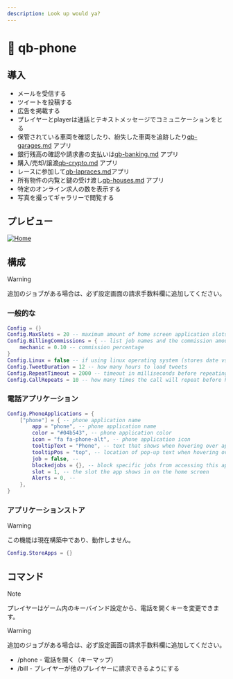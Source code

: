```yaml
---
description: Look up would ya?
---
```


# 📱 qb-phone

## 導入

- メールを受信する
- ツイートを投稿する
- 広告を掲載する
- プレイヤーとplayerは通話とテキストメッセージでコミュニケーションをとる
- 保管されている車両を確認したり、紛失した車両を追跡したり[qb-garages.md](qb-garages.md 'mention') アプリ
- 銀行残高の確認や請求書の支払いは[qb-banking.md](qb-banking.md 'mention') アプリ
- 購入/売却/譲渡[qb-crypto.md](qb-crypto.md 'mention') アプリ
- レースに参加して[qb-lapraces.md](qb-lapraces.md 'mention')アプリ
- 所有物件の内覧と鍵の受け渡し[qb-houses.md](qb-houses.md 'mention') アプリ
- 特定のオンライン求人の数を表示する
- 写真を撮ってギャラリーで閲覧する

## プレビュー

[![Home](https://camo.githubusercontent.com/8b65eceaf69fb17c2806865c824813a0d6d727482dafdf8ebd8de8b37d2fc003/68747470733a2f2f63646e2e646973636f72646170702e636f6d2f6174746163686d656e74732f3932313637353234353336303932323632352f3932313637353433393738333637333839372f686f6d652e6a7067)](https://camo.githubusercontent.com/8b65eceaf69fb17c2806865c824813a0d6d727482dafdf8ebd8de8b37d2fc003/68747470733a2f2f63646e2e646973636f72646170702e636f6d2f6174746163686d656e74732f3932313637353234353336303932323632352f3932313637353433393738333637333839372f686f6d652e6a7067) &#x20;

## 構成

> [!WARNING]
> 追加のジョブがある場合は、必ず設定画面の請求手数料欄に追加してください。

### 一般的な

```lua
Config = {}
Config.MaxSlots = 20 -- maximum amount of home screen application slots
Config.BillingCommissions = { -- list job names and the commission amount they get
    mechanic = 0.10 -- commission percentage
}
Config.Linux = false -- if using linux operating system (stores date vs time)
Config.TweetDuration = 12 -- how many hours to load tweets
Config.RepeatTimeout = 2000 -- timeout in milliseconds before repeating call
Config.CallRepeats = 10 -- how many times the call will repeat before hanging up
```

### 電話アプリケーション

```lua
Config.PhoneApplications = {
    ["phone"] = { -- phone application name
        app = "phone", -- phone application name
        color = "#04b543", -- phone application color
        icon = "fa fa-phone-alt", -- phone application icon
        tooltipText = "Phone", -- text that shows when hovering over application
        tooltipPos = "top", -- location of pop-up text when hovering over app
        job = false, --
        blockedjobs = {}, -- block specific jobs from accessing this app
        slot = 1, -- the slot the app shows in on the home screen
        Alerts = 0, --
    },
}
```

### アプリケーションストア

> [!WARNING]
> この機能は現在構築中であり、動作しません。

```lua
Config.StoreApps = {}
```

## コマンド

> [!NOTE]
> プレイヤーはゲーム内のキーバインド設定から、電話を開くキーを変更できます。

> [!WARNING]
> 追加のジョブがある場合は、必ず設定画面の請求手数料欄に追加してください。

- /phone - 電話を開く（キーマップ）
- /bill - プレイヤーが他のプレイヤーに請求できるようにする
